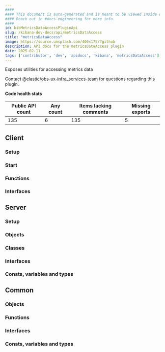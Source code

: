 ```yaml
---
####
#### This document is auto-generated and is meant to be viewed inside our experimental, new docs system.
#### Reach out in #docs-engineering for more info.
####
id: kibMetricsDataAccessPluginApi
slug: /kibana-dev-docs/api/metricsDataAccess
title: "metricsDataAccess"
image: https://source.unsplash.com/400x175/?github
description: API docs for the metricsDataAccess plugin
date: 2025-02-11
tags: ['contributor', 'dev', 'apidocs', 'kibana', 'metricsDataAccess']
---
```


Exposes utilities for accessing metrics data

Contact [@elastic/obs-ux-infra_services-team](https://github.com/orgs/elastic/teams/obs-ux-infra_services-team) for questions regarding this plugin.

**Code health stats**

| Public API count  | Any count | Items lacking comments | Missing exports |
|-------------------|-----------|------------------------|-----------------|
| 135 | 6 | 135 | 5 |

## Client

### Setup
<DocDefinitionList data={[metricsDataAccessObj.client.setup]}/>

### Start
<DocDefinitionList data={[metricsDataAccessObj.client.start]}/>

### Functions
<DocDefinitionList data={metricsDataAccessObj.client.functions}/>

### Interfaces
<DocDefinitionList data={metricsDataAccessObj.client.interfaces}/>

## Server

### Setup
<DocDefinitionList data={[metricsDataAccessObj.server.setup]}/>

### Objects
<DocDefinitionList data={metricsDataAccessObj.server.objects}/>

### Classes
<DocDefinitionList data={metricsDataAccessObj.server.classes}/>

### Interfaces
<DocDefinitionList data={metricsDataAccessObj.server.interfaces}/>

### Consts, variables and types
<DocDefinitionList data={metricsDataAccessObj.server.misc}/>

## Common

### Objects
<DocDefinitionList data={metricsDataAccessObj.common.objects}/>

### Functions
<DocDefinitionList data={metricsDataAccessObj.common.functions}/>

### Interfaces
<DocDefinitionList data={metricsDataAccessObj.common.interfaces}/>

### Consts, variables and types
<DocDefinitionList data={metricsDataAccessObj.common.misc}/>

